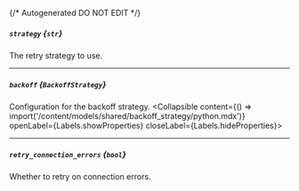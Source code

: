 {/* Autogenerated DO NOT EDIT  */}

##### `strategy` *{`str`}*
The retry strategy to use.

---
##### `backoff` *{`BackoffStrategy`}*
Configuration for the backoff strategy.
<Collapsible content={() => import('/content/models/shared/backoff_strategy/python.mdx')} openLabel={Labels.showProperties} closeLabel={Labels.hideProperties}>
</Collapsible>

---
##### `retry_connection_errors` *{`bool`}*
Whether to retry on connection errors.


